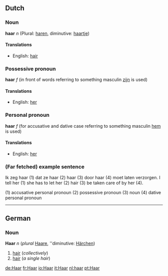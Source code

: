 ==Dutch==
=== Noun ===
'''haar''' ''n'' (Plural: [[haren]], diminutive: [[haartje]])

==== Translations ====
*English: [[hair]]

=== Possessive pronoun ===
'''haar''' ''f'' (in front of words referring to something masculin [[zijn]] is used)

==== Translations ====
*English: [[her]]

=== Personal pronoun ===
'''haar''' ''f'' (for accusative and dative case referring to something masculin [[hem]] is used)

==== Translations ====
*English: [[her]]

=== (Far fetched) example sentence ===

Ik zeg haar (1) dat ze haar (2) haar (3) door haar (4) moet laten verzorgen.
I tell her (1) she has to let her (2) hair (3) be taken care of by her (4).

(1) accusative personal pronoun
(2) possessive pronoun
(3) noun
(4) dative personal pronoun

----
==German==
=== Noun ===
'''Haar''' ''n'' (''plural'' [[Haare]], ''diminutive: [[Härchen]])

#[[hair]] (''collectively'')
#[[hair]] (''a single hair'')

[[de:Haar]]
[[fr:Haar]]
[[io:Haar]]
[[it:Haar]]
[[nl:haar]]
[[pt:Haar]]